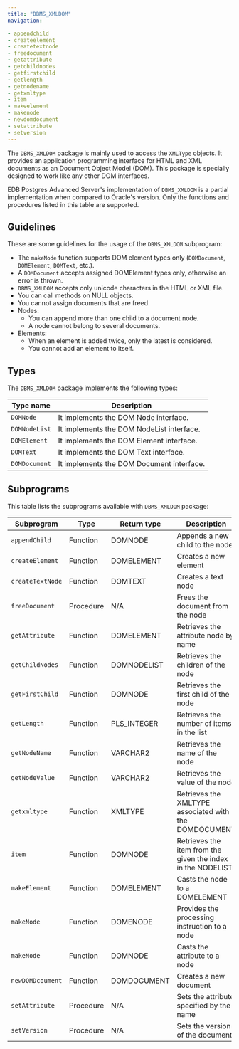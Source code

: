 ```yaml
---
title: "DBMS_XMLDOM"
navigation:

- appendchild
- createelement
- createtextnode
- freedocument
- getattribute
- getchildnodes
- getfirstchild
- getlength
- getnodename
- getxmltype
- item
- makeelement
- makenode
- newdomdocument
- setattribute
- setversion
---
```


The `DBMS_XMLDOM` package is mainly used to access the `XMLType` objects. It provides an application programming interface for HTML and XML documents as an Document Object Model (DOM). This package is specially designed to work like any other DOM interfaces.

EDB Postgres Advanced Server's implementation of `DBMS_XMLDOM` is a partial implementation when compared to Oracle's version. Only the functions and procedures listed in this table are supported.

## Guidelines

These are some guidelines for the usage of the `DBMS_XMLDOM` subprogram:

- The `makeNode` function supports DOM element types only (`DOMDocument`, `DOMElement`, `DOMText`, etc.).
- A `DOMDocument` accepts assigned DOMElement types only, otherwise an error is thrown.
- `DBMS_XMLDOM` accepts only unicode characters in the HTML or XML file.
- You can call methods on NULL objects.
- You cannot assign documents that are freed.
- Nodes: 
  - You can append more than one child to a document node.
  - A node cannot belong to several documents.
- Elements: 
  - When an element is added twice, only the latest is considered.
  - You cannot add an element to itself. 

## Types 

The `DBMS_XMLDOM` package implements the following types:

| Type name     | Description                               |
|---------------|-------------------------------------------|
| `DOMNode`     | It implements the DOM Node interface.     |
| `DOMNodeList` | It implements the DOM NodeList interface. |
| `DOMElement`  | It implements the DOM Element interface.  |
| `DOMText`     | It implements the DOM Text interface.     |
| `DOMDocument` | It implements the DOM Document interface. |

## Subprograms 

This table lists the subprograms available with `DBMS_XMLDOM` package:

| Subprogram       | Type      | Return type | Description                                                 |
|------------------|-----------|-------------|-------------------------------------------------------------|
| `appendChild`    | Function  | DOMNODE     | Appends a new child to the node                             |
| `createElement`  | Function  | DOMELEMENT  | Creates a new element                                       |
| `createTextNode` | Function  | DOMTEXT     | Creates a text node                                         |
| `freeDocument`   | Procedure | N/A         | Frees the document from the node                            |
| `getAttribute`   | Function  | DOMELEMENT  | Retrieves the attribute node by name                        |
| `getChildNodes`  | Function  | DOMNODELIST | Retrieves the children of the node                          |
| `getFirstChild`  | Function  | DOMNODE     | Retrieves the first child of the node                       |
| `getLength`      | Function  | PLS_INTEGER | Retrieves the number of items in the list                   |
| `getNodeName`    | Function  | VARCHAR2    | Retrieves the name of the node                              |
| `getNodeValue`   | Function  | VARCHAR2    | Retrieves the value of the node                             |
| `getxmltype`     | Function  | XMLTYPE     | Retrieves the XMLTYPE associated with the DOMDOCUMENT       |
| `item`           | Function  | DOMNODE     | Retrieves the item from the given the index in the NODELIST |
| `makeElement`    | Function  | DOMELEMENT  | Casts the node to a DOMELEMENT                              |
| `makeNode`       | Function  | DOMENODE    | Provides the processing instruction to a node               |
| `makeNode`       | Function  | DOMNODE     | Casts the attribute to a node                               |
| `newDOMDcoument` | Function  | DOMDOCUMENT | Creates a new document                                      |
| `setAttribute`   | Procedure | N/A         | Sets the attribute specified by the name                    |
| `setVersion`     | Procedure | N/A         | Sets the version of the document                            |



